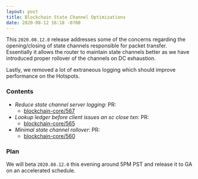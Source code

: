 ```yaml
---
layout: post
title: Blockchain State Channel Optimizations
date: 2020-08-12 16:18 -0700
---
```


This `2020.08.12.0` release addresses some of the concerns regarding the opening/closing of state
channels responsible for packet transfer. Essentially it allows the router to maintain state
channels better as we have introduced proper rollover of the channels on DC exhaustion.

<!--truncate-->

Lastly, we removed a lot of extraneous logging which should improve performance on the Hotspots.

### Contents

- _Reduce state channel server logging_: PR:
  - [blockchain-core/567](https://github.com/helium/blockchain-core/pull/567)
- _Lookup ledger before client issues an sc close txn_: PR:
  - [blockchain-core/565](https://github.com/helium/blockchain-core/pull/565)
- _Minimal state channel rollover_: PR:
  - [blockchain-core/560](https://github.com/helium/blockchain-core/pull/560)

### Plan

We will beta `2020.08.12.0` this evening around 5PM PST and release it to GA on an accelerated
schedule.
